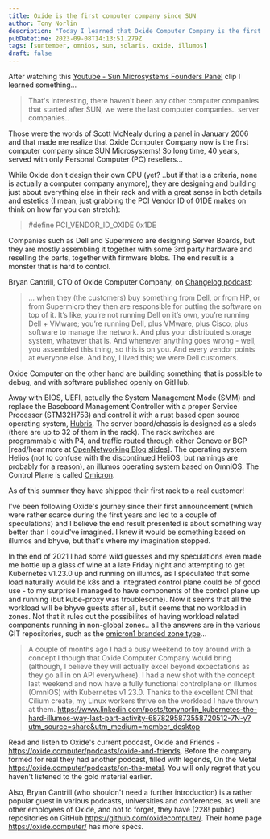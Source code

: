 ```yaml
---
title: Oxide is the first computer company since SUN
author: Tony Norlin
description: "Today I learned that Oxide Computer Company is the first computer company since SUN Microsystems."
pubDatetime: 2023-09-08T14:13:51.279Z
tags: [suntember, omnios, sun, solaris, oxide, illumos]
draft: false
---
```



After watching this [Youtube - Sun Microsystems Founders Panel](https://youtu.be/dkmzb904tG0?t=2895)
clip I learned something...

> That's interesting, there haven't been any other computer companies that started after SUN, we were the last computer companies.. server companies..

Those were the words of Scott McNealy during a panel in January 2006 and that made me realize that Oxide Computer Company now is the first computer company since SUN Microsystems! So long time, 40 years, served with only Personal Computer (PC) resellers...

<YouTube id="https://youtu.be/dkmzb904tG0?t=2895" />

While Oxide don't design their own CPU (yet? ..but if that is a criteria, none is actually a computer company anymore), they are designing and building just about everything else in their rack and with a great sense in both details and estetics (I mean, just grabbing the PCI Vendor ID of 01DE makes on think on how far you can stretch):

> #​define PCI_VENDOR_ID_OXIDE 0x1DE

Companies such as Dell and Supermicro are designing Server Boards, but they are mostly assembling it together with some 3rd party hardware and reselling the parts, together with firmware blobs. The end result is a monster that is hard to control.

Bryan Cantrill, CTO of Oxide Computer Company, on [Changelog podcast](https://changelog.fm/496#t=1:03:38):

> ... when they (the customers) buy something from Dell, or from HP, or from Supermicro they then are responsible for putting the software on top of it. It’s like, you’re not running Dell on it’s own, you’re running Dell + VMware; you’re running Dell, plus VMware, plus Cisco, plus software to manage the network. And plus your distributed storage system, whatever that is. And whenever anything goes wrong - well, you assembled this thing, so this is on you. And every vendor points at everyone else. And boy, I lived this; we were Dell customers.

Oxide Computer on the other hand are building something that is possible to debug, and with software published openly on GitHub.

Away with BIOS, UEFI, actually the System Management Mode (SMM) and replace the Baseboard Management Controller with a proper Service Processor (STM32H753) and control it with a rust based open source operating system, [Hubris](https://hubris.oxide.computer/).
The server board/chassis is designed as a sleds (there are up to 32 of them in the rack).
The rack switches are programmable with P4, and traffic routed through either Geneve or BGP [read/hear more at [OpenNetworking Blog](https://opennetworking.org/news-and-events/blog/building-a-rack-scale-computer-with-p4-at-the-core/) [slides](https://opennetworking.org/wp-content/uploads/2023/08/oxide-p4-dev-days-talk.pdf)].
The operating system Helios (not to confuse with the discontinued HeliOS, but namings are probably for a reason), an illumos operating system based on OmniOS. The Control Plane is called [Omicron](https://github.com/oxidecomputer/omicron).

As of this summer they have shipped their first rack to a real customer!

I've been following Oxide's journey since their first announcement (which were rather scarce during the first years and led to a couple of speculations) and I believe the end result presented is about something way better than I could've imagined. I knew it would be something based on illumos and bhyve, but that's where my imagination stopped.

In the end of 2021 I had some wild guesses and my speculations even made me bottle up a glass of wine at a late Friday night and attempting to get Kubernetes v1.23.0 up and running on illumos, as I speculated that some load naturally would be k8s and a integrated control plane could be of good use - to my surprise I managed to have components of the control plane up and running (but kube-proxy was troublesome). Now it seems that all the workload will be bhyve guests after all, but it seems that no workload in zones. Not that it rules out the possibilites of having workload related components running in non-global zones.. all the answers are in the various GIT repositories, such as the [omicron1 branded zone type](https://github.com/oxidecomputer/helios-omicron-brand)...

> A couple of months ago I had a busy weekend to toy around with a concept I though that Oxide Computer Company would bring (although, I believe they will actually excel beyond expectations as they go all in on API everywhere). I had a new shot with the concept last weekend and now have a fully functional controlplane on illumos (OmniOS) with Kubernetes v1.23.0. Thanks to the excellent CNI that Cilium create, my Linux workers thrive on the workload I have thrown at them.
> https://www.linkedin.com/posts/tonynorlin_kubernetes-the-hard-illumos-way-last-part-activity-6878295873558720512-7N-y?utm_source=share&utm_medium=member_desktop

Read and listen to Oxide's current podcast, Oxide and Friends - https://oxide.computer/podcasts/oxide-and-friends. Before the company formed for real they had another podcast, filled with legends, On the Metal https://oxide.computer/podcasts/on-the-metal. You will only regret that you haven't listened to the gold material earlier.

Also, Bryan Cantrill (who shouldn't need a further introduction) is a rather popular guest in various podcasts, universities and conferences, as well are other employees of Oxide, and not to forget, they have (228! public) repositories on GitHub https://github.com/oxidecomputer/. Their home page https://oxide.computer/ has more specs.
